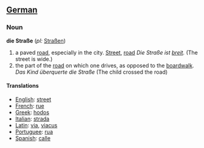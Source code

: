 ==[[German]]==
===Noun===
'''die Straße''' (''pl:'' [[Straßen]])



# a paved [[road]], especially in the city. [[Street]], [[road]] ''Die Straße ist [[breit]].'' (The street is wide.)
# the part of the [[road]] on which one drives, as opposed to the [[boardwalk]]. ''Das Kind überquerte die Straße'' (The child crossed the road)
====Translations====

*[[English]]: [[street]]
*[[French]]: [[rue]]
*[[Greek]]: [[hodos]]
*[[Italian]]: [[strada]]
*[[Latin]]: [[via]], [[viacus]]
*[[Portuguee]]: [[rua]]
*[[Spanish]]: [[calle]]